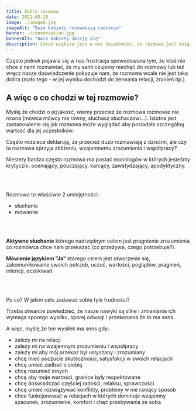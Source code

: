 ---
title: Dobra rozmowa
date: 2021-05-16
image: ./image2.jpg
imageAlt: "Dwie kobiety rozmawiają radośnie"
banner: ./conversation.jpg
bannerAlt: "Dwie kobiety śmieją się"
description: Coraz większa jest w nas świadomość, że rozmowa jest dużą wartością w relacjach partnerskich, małżeńskich, rodzicielskich, zawodowych, szkolnych - wszędzie tam gdzie doceniana jest współpraca.
---


<p>Często jednak pojawia się w nas frustracja spowodowana tym, że ktoś nie chce z nami rozmawiać, że my sami czujemy niechęć do rozmowy lub też wręcz nasze doświadczenie pokazuje nam, że rozmowa wcale nie jest taka dobra (mało tego - w jej wyniku dochodzi do zerwania relacji, zranień itp.).</p>
<h2>A więc o co chodzi w tej rozmowie?</h2>
<p>Myślę że chodzi o jej jakość, wiemy przecież że rozmowa rozmowie nie równa (mówca mówcy nie równy, słuchasz słuchaczowi...). Istotne jest zastanowienie się jak rozmowa może wyglądać aby posiadała szczególną wartość dla jej uczestników.</p>
<p>Często rodziece deklarują, że przecież dużo rozmawiają z dziećmi, ale czy ta rozmowa sprzyja zbliżeniu, wzajemnemu zrozumienia i współpracy?</p>
<p>Niestety bardzo często rozmowa ma postać monologów w których jesteśmy krytyczni, oceniający, pouczający, karcący, zawstydzający, apodyktyczny.</p>
<br></br>

<p>Rozmowa to właściwie 2 umiejętności:</p>
<ul>
    <li>słuchanie</li>
    <li>mówienie</li>
</ul>

<br></br>

<p><strong>Aktywne słuchanie</strong> którego nadrzędnym celem jest pragnienie zrozumienia co rozmówca chce nam przekazać (co przeżywa, czego potrzebuje?).</p>

<p><strong>Mówienie językiem "Ja"</strong> którego celem jest otworzenie się, zakomunikowanie swoich potrzeb, uczuć, wartości, poglądów, pragnień, intencji, oczekiwań.</p>
<br></br>

<p>Po co? W jakim celu zadawać sobie tyle trudności?</p>
<p>Trzeba otwarcie powiedzieć, że nasze nawyki są silne i zmienianie ich wymaga sporego wysiłku, sporej odwagi i przekonania że to ma sens.</p>
<p>A więc, myślę że ten wysiłek ma sens gdy:</p>
<ul>
    <li>zależy mi na relacji</li>
    <li>zależy mi na wzajemnym zrozumieniu i współpracy</li>
    <li>zależy mi aby mój przekaz był usłyszany i zrozumiany</li>
    <li>chcę mieć poczucie skuteczności, satysfakcji w swoich relacjach</li>
    <li>chcę umieć zadbać o siebię </li>
    <li>chcę rozumieć innych</li>
    <li>chcę aby moje wartości, granice były respektowane</li>
    <li>chcę doświadczać częściej radości, relaksu, sprawczości</li>
    <li>chcę umieć rozwiązywać konflikty, problemy w nie raniący sposób</li>
    <li>chce funkcjonować w relacjach w których dominuje wzajemny szacunek, zrozumienie, komfort i chęć przebywania ze sobą</li>
</ul>


